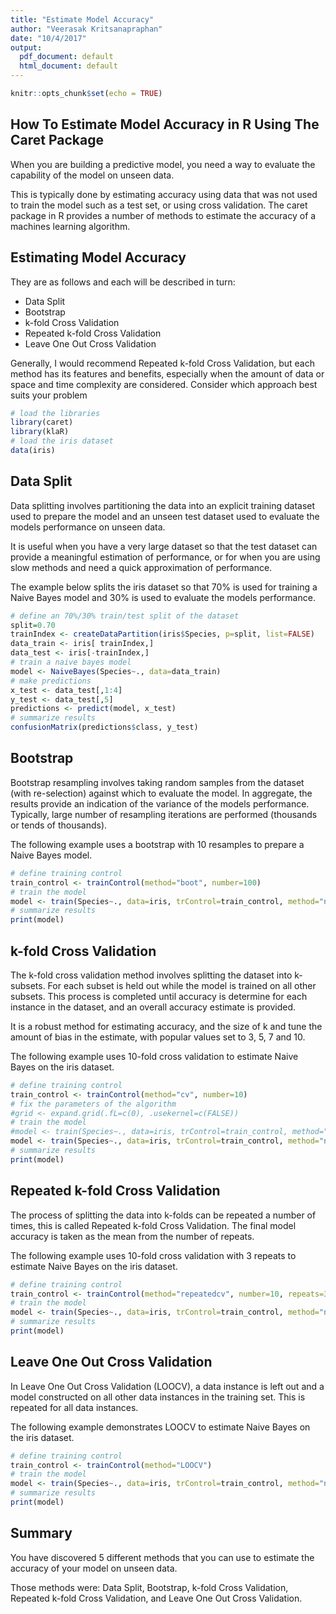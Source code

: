 ```yaml
---
title: "Estimate Model Accuracy"
author: "Veerasak Kritsanapraphan"
date: "10/4/2017"
output:
  pdf_document: default
  html_document: default
---
```


```r
knitr::opts_chunk$set(echo = TRUE)
```

## How To Estimate Model Accuracy in R Using The Caret Package

When you are building a predictive model, you need a way to evaluate the capability of the model on unseen data.

This is typically done by estimating accuracy using data that was not used to train the model such as a test set, or using cross validation. The caret package in R provides a number of methods to estimate the accuracy of a machines learning algorithm.

## Estimating Model Accuracy

They are as follows and each will be described in turn:

- Data Split
- Bootstrap
- k-fold Cross Validation
- Repeated k-fold Cross Validation
- Leave One Out Cross Validation

Generally, I would recommend Repeated k-fold Cross Validation, but each method has its features and benefits, especially when the amount of data or space and time complexity are considered. Consider which approach best suits your problem

```r
# load the libraries
library(caret)
library(klaR)
# load the iris dataset
data(iris)
```

## Data Split

Data splitting involves partitioning the data into an explicit training dataset used to prepare the model and an unseen test dataset used to evaluate the models performance on unseen data.

It is useful when you have a very large dataset so that the test dataset can provide a meaningful estimation of performance, or for when you are using slow methods and need a quick approximation of performance.

The example below splits the iris dataset so that 70% is used for training a Naive Bayes model and 30% is used to evaluate the models performance.

```r
# define an 70%/30% train/test split of the dataset
split=0.70
trainIndex <- createDataPartition(iris$Species, p=split, list=FALSE)
data_train <- iris[ trainIndex,]
data_test <- iris[-trainIndex,]
# train a naive bayes model
model <- NaiveBayes(Species~., data=data_train)
# make predictions
x_test <- data_test[,1:4]
y_test <- data_test[,5]
predictions <- predict(model, x_test)
# summarize results
confusionMatrix(predictions$class, y_test)
```

## Bootstrap

Bootstrap resampling involves taking random samples from the dataset (with re-selection) against which to evaluate the model. In aggregate, the results provide an indication of the variance of the models performance. Typically, large number of resampling iterations are performed (thousands or tends of thousands).

The following example uses a bootstrap with 10 resamples to prepare a Naive Bayes model.

```r
# define training control
train_control <- trainControl(method="boot", number=100)
# train the model
model <- train(Species~., data=iris, trControl=train_control, method="nb")
# summarize results
print(model)
```

## k-fold Cross Validation

The k-fold cross validation method involves splitting the dataset into k-subsets. For each subset is held out while the model is trained on all other subsets. This process is completed until accuracy is determine for each instance in the dataset, and an overall accuracy estimate is provided.

It is a robust method for estimating accuracy, and the size of k and tune the amount of bias in the estimate, with popular values set to 3, 5, 7 and 10.

The following example uses 10-fold cross validation to estimate Naive Bayes on the iris dataset.

```r
# define training control
train_control <- trainControl(method="cv", number=10)
# fix the parameters of the algorithm
#grid <- expand.grid(.fL=c(0), .usekernel=c(FALSE))
# train the model
#model <- train(Species~., data=iris, trControl=train_control, method="nb", tuneGrid=grid)
model <- train(Species~., data=iris, trControl=train_control, method="nb")
# summarize results
print(model)
```

## Repeated k-fold Cross Validation

The process of splitting the data into k-folds can be repeated a number of times, this is called Repeated k-fold Cross Validation. The final model accuracy is taken as the mean from the number of repeats.

The following example uses 10-fold cross validation with 3 repeats to estimate Naive Bayes on the iris dataset.

```r
# define training control
train_control <- trainControl(method="repeatedcv", number=10, repeats=3)
# train the model
model <- train(Species~., data=iris, trControl=train_control, method="nb")
# summarize results
print(model)
```

## Leave One Out Cross Validation

In Leave One Out Cross Validation (LOOCV), a data instance is left out and a model constructed on all other data instances in the training set. This is repeated for all data instances.

The following example demonstrates LOOCV to estimate Naive Bayes on the iris dataset.

```r
# define training control
train_control <- trainControl(method="LOOCV")
# train the model
model <- train(Species~., data=iris, trControl=train_control, method="nb")
# summarize results
print(model)
```

## Summary

You have discovered 5 different methods that you can use to estimate the accuracy of your model on unseen data.

Those methods were: Data Split, Bootstrap, k-fold Cross Validation, Repeated k-fold Cross Validation, and Leave One Out Cross Validation.

